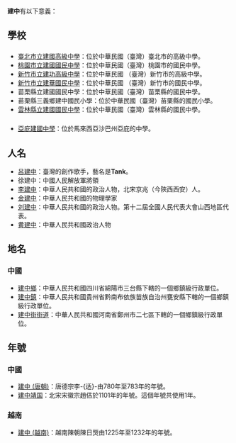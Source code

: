 '''建中'''有以下意義：
==學校==
==={{ROC}}===
* [[臺北市立建國高級中學|臺北市立建國高級中學]]：位於中華民國（臺灣）臺北市的高級中學。
* [[桃園市立建國國民中學|桃園市立建國國民中學]]：位於中華民國（臺灣）桃園市的國民中學。
* [[新竹市立建功高級中學|新竹市立建功高級中學]]：位於中華民國 （臺灣）新竹市的高級中學。
* [[新竹市立建華國民中學|新竹市立建華國民中學]]：位於中華民國 （臺灣）新竹市的國民中學。
* 苗栗縣立建國國民中學：位於中華民國（臺灣）苗栗縣的國民中學。
* 苗栗縣三義鄉建中國民小學：位於中華民國（臺灣）苗栗縣的國民小學。
* [[雲林縣立建國國民中學|雲林縣立建國國民中學]]：位於中華民國（臺灣）雲林縣的國民中學。

==={{Malaysia}}===
* [[亞庇建國中學|亞庇建國中學]]：位於馬來西亞沙巴州亞庇的中學。

==人名==
* [[呂建中|呂建中]]：臺灣的創作歌手，藝名是'''Tank'''。
* 徐建中：中國人民解放軍將領
* [[李建中_(1965年)|李建中]]：中華人民共和國的政治人物，北宋京兆（今陝西西安）人。
* [[金建中|金建中]]：中華人民共和國的物理學家
* [[刘建中_(企业家)|刘建中]]：中華人民共和國的政治人物。第十二屆全國人民代表大會山西地區代表。
* [[黄建中_(1950年)|黄建中]]：中華人民共和國政治人物

==地名==
===中國===
* [[建中镇_(三台县)|建中鄉]]：中華人民共和國四川省綿陽市三台縣下轄的一個鄉鎮級行政單位。
* [[建中镇_(瓮安县)|建中鎮]]：中華人民共和國貴州省黔南布依族苗族自治州甕安縣下轄的一個鄉鎮級行政單位。
* [[建中街街道|建中街街道]]：中華人民共和國河南省鄭州市二七區下轄的一個鄉鎮級行政單位。

==年號==
===中國===
* [[建中_(唐朝)|建中 (唐朝)]]：唐德宗李-{适}-由780年至783年的年號。
* [[建中靖国|建中靖国]]：北宋宋徽宗趙佶於1101年的年號。這個年號共使用1年。
===越南===
* [[建中_(越南)|建中 (越南)]]：越南陳朝陳日煚由1225年至1232年的年號。

{{disambig|Cat=二字亞洲相關消歧義}}